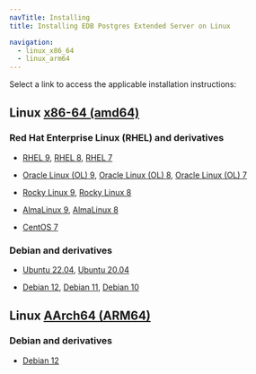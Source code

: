 ```yaml
---
navTitle: Installing
title: Installing EDB Postgres Extended Server on Linux

navigation:
  - linux_x86_64
  - linux_arm64
---
```


Select a link to access the applicable installation instructions:

## Linux [x86-64 (amd64)](linux_x86_64)

### Red Hat Enterprise Linux (RHEL) and derivatives

- [RHEL 9](linux_x86_64/pge_rhel_9), [RHEL 8](linux_x86_64/pge_rhel_8), [RHEL 7](linux_x86_64/pge_rhel_7)

- [Oracle Linux (OL) 9](linux_x86_64/pge_rhel_9), [Oracle Linux (OL) 8](linux_x86_64/pge_rhel_8), [Oracle Linux (OL) 7](linux_x86_64/pge_rhel_7)

- [Rocky Linux 9](linux_x86_64/pge_other_linux_9), [Rocky Linux 8](linux_x86_64/pge_other_linux_8)

- [AlmaLinux 9](linux_x86_64/pge_other_linux_9), [AlmaLinux 8](linux_x86_64/pge_other_linux_8)

- [CentOS 7](linux_x86_64/pge_centos_7)

### Debian and derivatives

- [Ubuntu 22.04](linux_x86_64/pge_ubuntu_22), [Ubuntu 20.04](linux_x86_64/pge_ubuntu_20)

- [Debian 12](linux_x86_64/pge_debian_12), [Debian 11](linux_x86_64/pge_debian_11), [Debian 10](linux_x86_64/pge_debian_10)

## Linux [AArch64 (ARM64)](linux_arm64)

### Debian and derivatives

- [Debian 12](linux_arm64/pge_debian_12)
